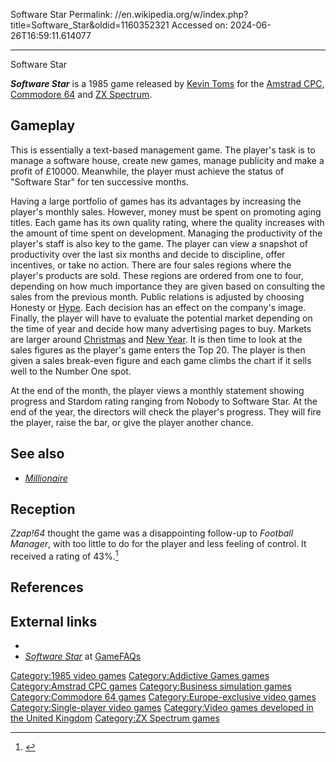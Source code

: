 Software Star
Permalink: //en.wikipedia.org/w/index.php?title=Software_Star&oldid=1160352321
Accessed on: 2024-06-26T16:59:11.614077



------
Software Star
{{Short description|1985 video game}}
{{Infobox video game
|title = Software Star
|image = Software Star cover.jpg
|caption =
|developer = [[Addictive Games]]
|publisher = [[Addictive Games]]
|designer = [[Kevin Toms]]
|released = {{vgrelease|EU|1985}}
|genre = [[Business simulation game|Business simulation]]
|modes = [[Single-player video game|Single-player]]
|platforms = [[Amstrad CPC]], [[Commodore 64]], [[ZX Spectrum]]
}}

'''''Software Star''''' is a 1985 game released by [[Kevin Toms]] for the [[Amstrad CPC]], [[Commodore 64]] and [[ZX Spectrum]].

== Gameplay ==
This is essentially a text-based management game. The player's task is to manage a software house, create new games, manage publicity and make a profit of £10000. Meanwhile, the player must achieve the status of "Software Star" for ten successive months.

Having a large portfolio of games has its advantages by increasing the player's monthly sales. However, money must be spent on promoting aging titles. Each game has its own quality rating, where the quality increases with the amount of time spent on development. Managing the productivity of the player's staff is also key to the game. The player can view a snapshot of productivity over the last six months and decide to discipline, offer incentives, or take no action. There are four sales regions where the player's products are sold. These regions are ordered from one to four, depending on how much importance they are given based on consulting the sales from the previous month. Public relations is adjusted by choosing Honesty or [[Media circus|Hype]].  Each decision has an effect on the company's image. Finally, the player will have to evaluate the potential market depending on the time of year and decide how many advertising pages to buy. Markets are larger around [[Christmas]] and [[New Year]]. It is then time to look at the sales figures as the player's game enters the Top 20.  The player is then given a sales break-even figure and each game climbs the chart if it sells well to the Number One spot.

At the end of the month, the player views a monthly statement showing progress and Stardom rating ranging from Nobody to Software Star. At the end of the year, the directors will check the player's progress. They will fire the player, raise the bar, or give the player another chance.

==See also==
*''[[Millionaire (video game)|Millionaire]]''

==Reception==
''Zzap!64'' thought the game was a disappointing follow-up to ''Football Manager'', with too little to do for the player and less feeling of control.  It received a rating of 43%.<ref>{{Cite web | url=http://www.zzap64.co.uk/cgi-bin/displaypage.pl?issue=001&amp;page=043&amp;thumbstart=0&amp;magazine=zzap&amp;check=1 |title = Impossible to Display Scan}}</ref>

==References==
{{Reflist}}

==External links==
*{{WoS game|id=0004621}}
*[http://www.gamefaqs.com/c64/958708-software-star/data ''Software Star''] at [[GameFAQs]]

[[Category:1985 video games]]
[[Category:Addictive Games games]]
[[Category:Amstrad CPC games]]
[[Category:Business simulation games]]
[[Category:Commodore 64 games]]
[[Category:Europe-exclusive video games]]
[[Category:Single-player video games]]
[[Category:Video games developed in the United Kingdom]]
[[Category:ZX Spectrum games]]